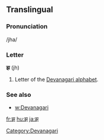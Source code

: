 ==Translingual==

===Pronunciation===
/jha/

===Letter===
'''झ''' (jh)

#Letter of the [[Devanagari alphabet]].

=== See also ===

* [[w:Devanagari]]

[[Category:Devanagari]]

[[fr:झ]]
[[hu:झ]]
[[ja:झ]]